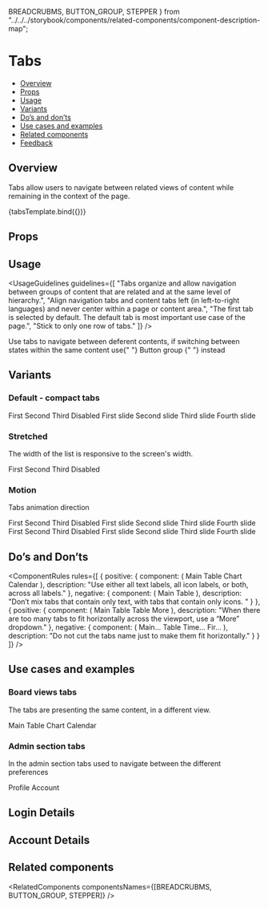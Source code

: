   BREADCRUBMS,
  BUTTON_GROUP,
  STEPPER
} from "../../../storybook/components/related-components/component-description-map";

<Meta title="Navigation/Tabs/Tabs" component={Tab} />

# Tabs

- [Overview](#overview)
- [Props](#props)
- [Usage](#usage)
- [Variants](#variants)
- [Do’s and don’ts](#dos-and-donts)
- [Use cases and examples](#use-cases-and-examples)
- [Related components](#related-components)
- [Feedback](#feedback)

## Overview

Tabs allow users to navigate between related views of content while remaining in the context of the page.

<Canvas>
  <Story name="Overview" args={{ className: "l3-storybook-tabs_bg-color" }}>
    {tabsTemplate.bind({})}
  </Story>
</Canvas>

## Props

<ArgsTable story="Overview" />

## Usage

<UsageGuidelines
  guidelines={[
    "Tabs organize and allow navigation between groups of content that are related and at the same level of hierarchy.",
    "Align navigation tabs and content tabs left (in left-to-right languages) and never center within a page or content area.",
    "The first tab is selected by default. The default tab is most important use case of the page.",
    "Stick to only one row of tabs."
  ]}
/>

<Tip>
  Use tabs to navigate between deferent contents, if switching between states within the same content use{" "}
  <Link href="/?path=/docs/buttons-buttongroup--overview" size={Link.sizes.SMALL} withoutSpacing>
    Button group
  </Link>{" "}
  instead
</Tip>

## Variants

### Default - compact tabs

<Canvas>
  <Story name="Default">
    <TabsContext className="l3-storybook-tabs_bg-color">
      <TabList>
        <Tab>First</Tab>
        <Tab>Second</Tab>
        <Tab>Third</Tab>
        <Tab disabled>Disabled</Tab>
      </TabList>
      <TabPanels>
        <TabPanel>First slide</TabPanel>
        <TabPanel>Second slide</TabPanel>
        <TabPanel>Third slide</TabPanel>
        <TabPanel>Fourth slide</TabPanel>
      </TabPanels>
    </TabsContext>
  </Story>
</Canvas>

### Stretched

The width of the list is responsive to the screen's width.

<Canvas>
  <Story name="Stretched">
    <div style={{ width: "100%" }}>
      <TabList tabType="stretched">
        <Tab>First</Tab>
        <Tab>Second</Tab>
        <Tab>Third</Tab>
        <Tab disabled>Disabled</Tab>
      </TabList>
    </div>
  </Story>
</Canvas>

### Motion

Tabs animation direction

<Canvas>
  <Story name="Motion">
    <div className="l3-storybook-tabs_column-wrapper">
      <TabsContext className="l3-storybook-tabs_bg-color">
        <TabList>
          <Tab>First</Tab>
          <Tab>Second</Tab>
          <Tab>Third</Tab>
          <Tab disabled>Disabled</Tab>
        </TabList>
        <TabPanels animationDirection="ltr">
          <TabPanel>First slide</TabPanel>
          <TabPanel>Second slide</TabPanel>
          <TabPanel>Third slide</TabPanel>
          <TabPanel>Fourth slide</TabPanel>
        </TabPanels>
      </TabsContext>
      <TabsContext className="l3-storybook-tabs_bg-color">
        <TabList>
          <Tab>First</Tab>
          <Tab>Second</Tab>
          <Tab>Third</Tab>
          <Tab disabled>Disabled</Tab>
        </TabList>
        <TabPanels>
          <TabPanel>First slide</TabPanel>
          <TabPanel>Second slide</TabPanel>
          <TabPanel>Third slide</TabPanel>
          <TabPanel>Fourth slide</TabPanel>
        </TabPanels>
      </TabsContext>
    </div>
  </Story>
</Canvas>

## Do’s and Don’ts

<ComponentRules
  rules={[
    {
      positive: {
        component: (
          <DialogContentContainer className="l3-storybook-tabs_spacing">
            <TabList>
              <Tab icon={Table}>Main Table</Tab>
              <Tab icon={Chart}>Chart</Tab>
              <Tab icon={Calendar}>Calendar</Tab>
            </TabList>
          </DialogContentContainer>
        ),
        description: "Use either all text labels, all icon labels, or both, across all labels."
      },
      negative: {
        component: (
          <DialogContentContainer className="l3-storybook-tabs_spacing">
            <TabList>
              <Tab>Main Table</Tab>
              <Tab icon={Gantt}> </Tab>
            </TabList>
          </DialogContentContainer>
        ),
        description: "Don’t mix tabs that contain only text, with tabs that contain only icons. "
      }
    },
    {
      positive: {
        component: (
          <DialogContentContainer className="l3-storybook-tabs_spacing">
            <TabList>
              <Tab icon={NewTab}>Main Table</Tab>
              <Tab icon={Table}>Table</Tab>
              <Tab icon={NavigationChevronDown} iconSide="right">
                More
              </Tab>
            </TabList>
          </DialogContentContainer>
        ),
        description: "When there are too many tabs to fit horizontally across the viewport, use a “More” dropdown."
      },
      negative: {
        component: (
          <DialogContentContainer className="l3-storybook-tabs_spacing">
            <TabList>
              <Tab>Main...</Tab>
              <Tab>Table</Tab>
              <Tab>Time...</Tab>
              <Tab>Fir...</Tab>
            </TabList>
          </DialogContentContainer>
        ),
        description: "Do not cut the tabs name just to make them fit horizontally."
      }
    }
  ]}
/>

## Use cases and examples

### Board views tabs

The tabs are presenting the same content, in a different view.

<Canvas>
  <Story name="Board views tabs">
    <TabList>
      <Tab icon={Table}>Main Table</Tab>
      <Tab icon={Chart}>Chart</Tab>
      <Tab icon={Calendar}>Calendar</Tab>
    </TabList>
  </Story>
</Canvas>

### Admin section tabs

In the admin section tabs used to navigate between the different preferences

<Canvas>
  <Story name="Admin section tabs">
    <TabsContext className="l3-storybook-tabs_wrapper">
      <TabList>
        <Tab>Profile</Tab>
        <Tab>Account</Tab>
      </TabList>
      <TabPanels>
        <TabPanel>
          <h2>Login Details</h2>
          <TextField title="Profile Name" size={TextField.sizes.MEDIUM} placeholder="Profile Name" />
        </TabPanel>
        <TabPanel>
          <h2>Account Details</h2>
          <TextField title="Account Name" size={TextField.sizes.MEDIUM} placeholder="Account Name" />
        </TabPanel>
      </TabPanels>
    </TabsContext>
  </Story>
</Canvas>

## Related components

<RelatedComponents componentsNames={[BREADCRUBMS, BUTTON_GROUP, STEPPER]} />
